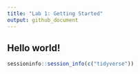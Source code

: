 ```yaml
---
title: "Lab 1: Getting Started"
output: github_document
---
```

 
## Hello world!
 
```r
sessioninfo::session_info(c("tidyverse"))
```

